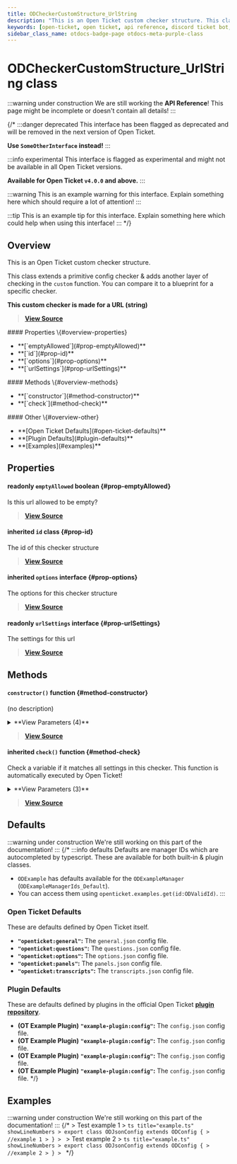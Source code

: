 ```yaml
---
title: ODCheckerCustomStructure_UrlString
description: "This is an Open Ticket custom checker structure. This class extends a primitive config checker & adds another layer of checking in the `custom` function."
keywords: [open-ticket, open ticket, api reference, discord ticket bot, class]
sidebar_class_name: otdocs-badge-page otdocs-meta-purple-class
---
```

<head>
    <link rel="apple-touch-icon" href="/img/logo_vertical.png"/>
</head>

# ODCheckerCustomStructure_UrlString <M color="purple">class</M>

:::warning under construction
We are still working the **API Reference**! This page might be incomplete or doesn't contain all details!
:::

{/*
:::danger deprecated
This interface has been flagged as deprecated and will be removed in the next version of Open Ticket.

**Use `SomeOtherInterface` instead!**
:::

:::info experimental
This interface is flagged as experimental and might not be available in all Open Ticket versions.

**Available for Open Ticket `v4.0.0` and above.**
:::

:::warning
This is an example warning for this interface. Explain something here which should require a lot of attention!
:::

:::tip
This is an example tip for this interface. Explain something here which could help when using this interface!
:::
*/}

## Overview
This is an Open Ticket custom checker structure.

This class extends a primitive config checker & adds another layer of checking in the `custom` function.
You can compare it to a blueprint for a specific checker.

**This custom checker is made for a URL (string)**

> [**View Source**](https://otgithub.dj-dj.be/tree/main/src/core/api/modules/checker.ts#L1234)

<FlexHorizontal>
<div style={{width:"30%"}} className="otdocs-flex-mobile-width">
    #### Properties \{#overview-properties}
    <ul>
        <li>**[`emptyAllowed`](#prop-emptyAllowed)**</li>
        <li>**[`id`](#prop-id)**</li>
        <li>**[`options`](#prop-options)**</li>
        <li>**[`urlSettings`](#prop-urlSettings)**</li>
    </ul>
</div>
<div style={{width:"30%"}} className="otdocs-flex-mobile-width">
    #### Methods \{#overview-methods}
    <ul>
        <li>**[`constructor`](#method-constructor)**</li>
        <li>**[`check`](#method-check)**</li>
    </ul>
</div>
<div style={{width:"30%"}} className="otdocs-flex-mobile-width">
    #### Other \{#overview-other}
    <ul>
        <li>**[Open Ticket Defaults](#open-ticket-defaults)**</li>
        <li>**[Plugin Defaults](#plugin-defaults)**</li>
        <li>**[Examples](#examples)**</li>
    </ul>
</div>
</FlexHorizontal>

## Properties
<Divider></Divider>
#### <C color="red">readonly</C> `emptyAllowed` <M color="red">boolean</M> <ApiBlock><ApiUrl url="js:boolean" label="boolean"/></ApiBlock> \{#prop-emptyAllowed}
Is this url allowed to be empty?

> [**View Source**](https://otgithub.dj-dj.be/tree/main/src/core/api/modules/checker.ts#L1238)

<Divider></Divider>
#### <C color="purple">inherited</C> `id` <M color="purple">class</M> <ApiBlock><ApiUrl url="class:ODId" label="api.ODId"/></ApiBlock> \{#prop-id}
The id of this checker structure

> [**View Source**](https://otgithub.dj-dj.be/tree/main/src/core/api/modules/checker.ts#L402)

<Divider></Divider>
#### <C color="gray">inherited</C> `options` <M color="gray">interface</M> <ApiBlock><ApiUrl url="interface:ODCheckerStringStructureOptions" label="api.ODCheckerStringStructureOptions"/></ApiBlock> \{#prop-options}
The options for this checker structure

> [**View Source**](https://otgithub.dj-dj.be/tree/main/src/core/api/modules/checker.ts#L507)

<Divider></Divider>
#### <C color="gray">readonly</C> `urlSettings` <M color="gray">interface</M> <ApiBlock><ApiUrl url="interface:ODCheckerCustomStructureOptions_UrlString" label="api.ODCheckerCustomStructureOptions_UrlString"/></ApiBlock> \{#prop-urlSettings}
The settings for this url

> [**View Source**](https://otgithub.dj-dj.be/tree/main/src/core/api/modules/checker.ts#L1236)

<Divider></Divider>

## Methods
<Divider></Divider>
#### `constructor()` <M color="orange">function</M> <ApiBlock><ApiUrl url="class:ODCheckerCustomStructure_UrlString" label="api.ODCheckerCustomStructure_UrlString"/></ApiBlock> \{#method-constructor}
(no description)

<details>
<summary>**View Parameters (4)**</summary>
- **`id`:** <M color="brown">type</M> <ApiBlock><ApiUrl url="type:ODValidId" label="api.ODValidId"/></ApiBlock> - Parameter Description Lorem Ipsum.
- **`emptyAllowed`:** <M color="red">boolean</M> <ApiBlock><ApiUrl url="js:boolean" label="boolean"/></ApiBlock> - Parameter Description Lorem Ipsum.
- **`urlSettings`:** <M color="gray">interface</M> <ApiBlock><ApiUrl url="interface:ODCheckerCustomStructureOptions_UrlString" label="api.ODCheckerCustomStructureOptions_UrlString"/></ApiBlock> - Parameter Description Lorem Ipsum.
- **`options`:** <M color="gray">interface</M> <ApiBlock><ApiUrl url="interface:ODCheckerStringStructureOptions" label="api.ODCheckerStringStructureOptions"/></ApiBlock> - Parameter Description Lorem Ipsum.
</details>

> [**View Source**](https://otgithub.dj-dj.be/tree/main/src/core/api/modules/checker.ts#L1240)

<Divider></Divider>
#### <C color="orange">inherited</C> `check()` <M color="orange">function</M> <ApiBlock><ApiUrl url="js:boolean" label="boolean"/></ApiBlock> \{#method-check}
Check a variable if it matches all settings in this checker. This function is automatically executed by Open Ticket!

<details>
<summary>**View Parameters (3)**</summary>
- **`checker`:** <M color="purple">class</M> <ApiBlock><ApiUrl url="class:ODChecker" label="api.ODChecker"/></ApiBlock> - Parameter Description Lorem Ipsum.
- **`value`:** <M color="blue">string</M> <ApiBlock><ApiUrl url="js:string" label="string"/></ApiBlock> - Parameter Description Lorem Ipsum.
- **`locationTrace`:** <M color="brown">type</M> <ApiBlock><ApiUrl url="type:ODCheckerLocationTrace" label="api.ODCheckerLocationTrace"/></ApiBlock> - Parameter Description Lorem Ipsum.
</details>

> [**View Source**](https://otgithub.dj-dj.be/tree/main/src/core/api/modules/checker.ts#L513)

<Divider></Divider>

## Defaults
:::warning under construction
We're still working on this part of the documentation!
:::
{/*
:::info defaults
Defaults are manager IDs which are autocompleted by typescript. These are available for both built-in & plugin classes.
- `ODExample` has defaults available for the `ODExampleManager` (`ODExampleManagerIds_Default`).
- You can access them using `openticket.examples.get(id:ODValidId)`.
:::

### Open Ticket Defaults
These are defaults defined by Open Ticket itself.
- **`"openticket:general"`:** The `general.json` config file.
- **`"openticket:questions"`:** The `questions.json` config file.
- **`"openticket:options"`:** The `options.json` config file.
- **`"openticket:panels"`:** The `panels.json` config file.
- **`"openticket:transcripts"`:** The `transcripts.json` config file.

### Plugin Defaults
These are defaults defined by plugins in the official Open Ticket [**plugin repository**](https://odplugins.dj-dj.be/tree/main/open-ticket).
- <C color="blue">**(OT Example Plugin)**</C> **`"example-plugin:config"`:** The `config.json` config file.
- <C color="blue">**(OT Example Plugin)**</C> **`"example-plugin:config"`:** The `config.json` config file.
- <C color="blue">**(OT Example Plugin)**</C> **`"example-plugin:config"`:** The `config.json` config file.
- <C color="blue">**(OT Example Plugin)**</C> **`"example-plugin:config"`:** The `config.json` config file.
*/}

## Examples
:::warning under construction
We're still working on this part of the documentation!
:::
{/*
<Tabs>
    <TabItem value="First Example">
    > Test example 1
    > ```ts title="example.ts" showLineNumbers
    > export class ODJsonConfig extends ODConfig {
    >     //example 1
    > }
    > ```
    </TabItem>
    <TabItem value="Second Example">
    > Test example 2
    > ```ts title="example.ts" showLineNumbers
    > export class ODJsonConfig extends ODConfig {
    >     //example 2
    > }
    > ```
    </TabItem>
</Tabs>
*/}
